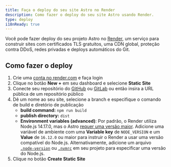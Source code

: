 ```yaml
---
title: Faça o deploy do seu site Astro no Render
description: Como fazer o deploy do seu site Astro usando Render.
type: deploy
i18nReady: true
---
```


Você pode fazer deploy do seu projeto Astro no [Render](https://render.com/), um serviço para construir sites com certificados TLS gratuitos, uma CDN global, proteção contra DDoS, redes privadas e deploys automáticos do Git.

## Como fazer o deploy

1. Crie uma [conta no render.com](https://dashboard.render.com/) e faça login
2. Clique no botão **New +** em seu dashboard e selecione **Static Site**
3. Conecte seu repositório do [GitHub](https://github.com/) ou [GitLab](https://about.gitlab.com/) ou então insira a URL pública de um repositório público
4. Dê um nome ao seu site, selecione a branch e especifique o comando de build e diretório de publicação
   - **build command:** `npm run build`
   - **publish directory:** `dist`
   - **Environment variables (advanced)**: Por padrão, o Render utiliza Node.js 14.17.0, mas o Astro [requer uma versão maior](/pt-br/install/auto/#pré-requisitos). Adicione uma variável de ambiente com uma **Variable key** de `NODE_VERSION` e um **Value** de `16.12.0` ou maior para instruir o Render a usar uma versão compatível do Node.js. Alternativamente, adicione um arquivo [`.node-version`](https://render.com/docs/node-version) ou [`.nvmrc`](https://render.com/docs/node-version) em seu projeto para especificar uma versão do Node.js.
5. Clique no botão **Create Static Site**
